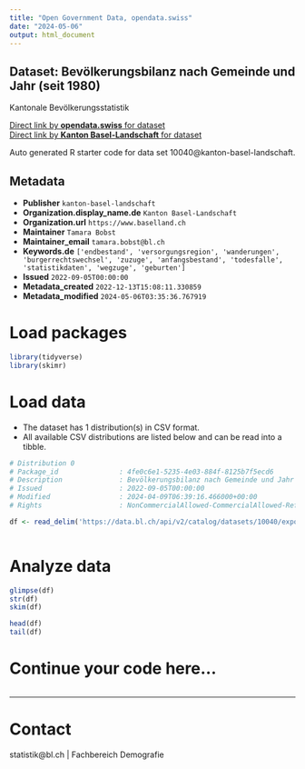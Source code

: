 ```yaml
---
title: "Open Government Data, opendata.swiss"
date: "2024-05-06"
output: html_document
---
```


## Dataset: Bevölkerungsbilanz nach Gemeinde und Jahr (seit 1980)

Kantonale Bevölkerungsstatistik

[Direct link by **opendata.swiss** for dataset](https://opendata.swiss/de/dataset/bevolkerungsbilanz-nach-gemeinde-und-jahr-ab-1980)<br>
[Direct link by **Kanton Basel-Landschaft** for dataset](https://data.bl.ch/explore/dataset/10040/)

Auto generated R starter code for data set 10040@kanton-basel-landschaft.

## Metadata

- **Publisher** `kanton-basel-landschaft`
- **Organization.display_name.de** `Kanton Basel-Landschaft`
- **Organization.url** `https://www.baselland.ch`
- **Maintainer** `Tamara Bobst`
- **Maintainer_email** `tamara.bobst@bl.ch`
- **Keywords.de** `['endbestand', 'versorgungsregion', 'wanderungen', 'burgerrechtswechsel', 'zuzuge', 'anfangsbestand', 'todesfalle', 'statistikdaten', 'wegzuge', 'geburten']`
- **Issued** `2022-09-05T00:00:00`
- **Metadata_created** `2022-12-13T15:08:11.330859`
- **Metadata_modified** `2024-05-06T03:35:36.767919`


# Load packages

```r

library(tidyverse)
library(skimr)

```

# Load data

-   The dataset has 1 distribution(s) in CSV format.
-   All available CSV distributions are listed below and can be read into a tibble.

```r

# Distribution 0
# Package_id               : 4fe0c6e1-5235-4e03-884f-8125b7f5ecd6
# Description              : Bevölkerungsbilanz nach Gemeinde und Jahr (seit 1980) (csv)
# Issued                   : 2022-09-05T00:00:00
# Modified                 : 2024-04-09T06:39:16.466000+00:00
# Rights                   : NonCommercialAllowed-CommercialAllowed-ReferenceRequired

df <- read_delim('https://data.bl.ch/api/v2/catalog/datasets/10040/exports/csv')



```

# Analyze data

```r

glimpse(df)
str(df)
skim(df)

head(df)
tail(df)

```

# Continue your code here...

```r

```

------------------------------------------------------------------------

# Contact

statistik@bl.ch | Fachbereich Demografie
